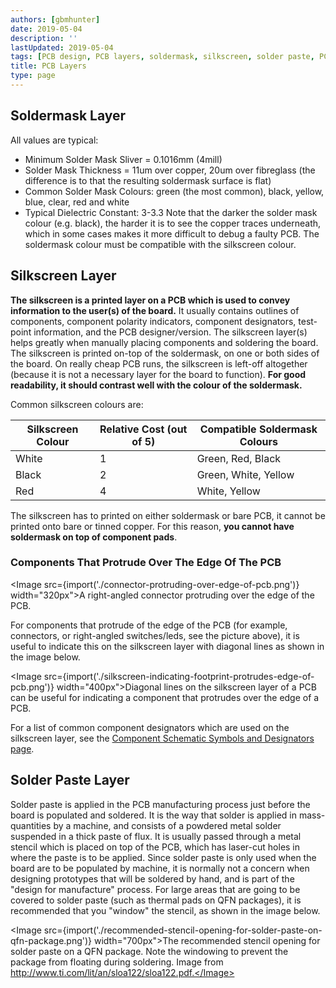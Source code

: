 ```yaml
---
authors: [gbmhunter]
date: 2019-05-04
description: ''
lastUpdated: 2019-05-04
tags: [PCB design, PCB layers, soldermask, silkscreen, solder paste, PCBs, stack-up, layers, manufacturing]
title: PCB Layers
type: page
---
```


## Soldermask Layer

All values are typical:

* Minimum Solder Mask Sliver = 0.1016mm (4mill)
* Solder Mask Thickness = 11um over copper, 20um over fibreglass (the difference is to that the resulting soldermask surface is flat)
* Common Solder Mask Colours: green (the most common), black, yellow, blue, clear, red and white
* Typical Dielectric Constant: 3-3.3 Note that the darker the solder mask colour (e.g. black), the harder it is to see the copper traces underneath, which in some cases makes it more difficult to debug a faulty PCB. The soldermask colour must be compatible with the silkscreen colour.

## Silkscreen Layer

**The silkscreen is a printed layer on a PCB which is used to convey information to the user(s) of the board.** It usually contains outlines of components, component polarity indicators, component designators, test-point information, and the PCB designer/version. The silkscreen layer(s) helps greatly when manually placing components and soldering the board. The silkscreen is printed on-top of the soldermask, on one or both sides of the board. On really cheap PCB runs, the silkscreen is left-off altogether (because it is not a necessary layer for the board to function). **For good readability, it should contrast well with the colour of the soldermask.**

Common silkscreen colours are:

<table>
  <thead>
      <tr>
        <th>Silkscreen Colour</th>
        <th>Relative Cost (out of 5)</th>
        <th>Compatible Soldermask Colours</th>
      </tr>
  </thead>
  <tbody>
    <tr>
      <td>White</td>
      <td>1</td>
      <td>Green, Red, Black</td>
    </tr>
    <tr>
      <td>Black</td>
      <td>2</td>
      <td>Green, White, Yellow</td>
    </tr>
    <tr>
      <td>Red</td>
      <td>4</td>
      <td>White, Yellow</td>
    </tr>
  </tbody>
</table>

The silkscreen has to printed on either soldermask or bare PCB, it cannot be printed onto bare or tinned copper. For this reason, **you cannot have soldermask on top of component pads**.

### Components That Protrude Over The Edge Of The PCB

<Image src={import('./connector-protruding-over-edge-of-pcb.png')} width="320px">A right-angled connector protruding over the edge of the PCB.</Image>

For components that protrude of the edge of the PCB (for example, connectors, or right-angled switches/leds, see the picture above), it is useful to indicate this on the silkscreen layer with diagonal lines as shown in the image below.

<Image src={import('./silkscreen-indicating-footprint-protrudes-edge-of-pcb.png')} width="400px">Diagonal lines on the silkscreen layer of a PCB can be useful for indicating a component that protrudes over the edge of a PCB.</Image>

For a list of common component designators which are used on the silkscreen layer, see the [Component Schematic Symbols and Designators page](/electronics/circuit-design/component-schematic-symbols-and-designators/).

## Solder Paste Layer

Solder paste is applied in the PCB manufacturing process just before the board is populated and soldered. It is the way that solder is applied in mass-quantities by a machine, and consists of a powdered metal solder suspended in a thick paste of flux. It is usually passed through a metal stencil which is placed on top of the PCB, which has laser-cut holes in where the paste is to be applied. Since solder paste is only used when the board are to be populated by machine, it is normally not a concern when designing prototypes that will be soldered by hand, and is part of the "design for manufacture" process. For large areas that are going to be covered to solder paste (such as thermal pads on QFN packages), it is recommended that you "window" the stencil, as shown in the image below.

<Image src={import('./recommended-stencil-opening-for-solder-paste-on-qfn-package.png')} width="700px">The recommended stencil opening for solder paste on a QFN package. Note the windowing to prevent the package from floating during soldering. Image from http://www.ti.com/lit/an/sloa122/sloa122.pdf.</Image>
